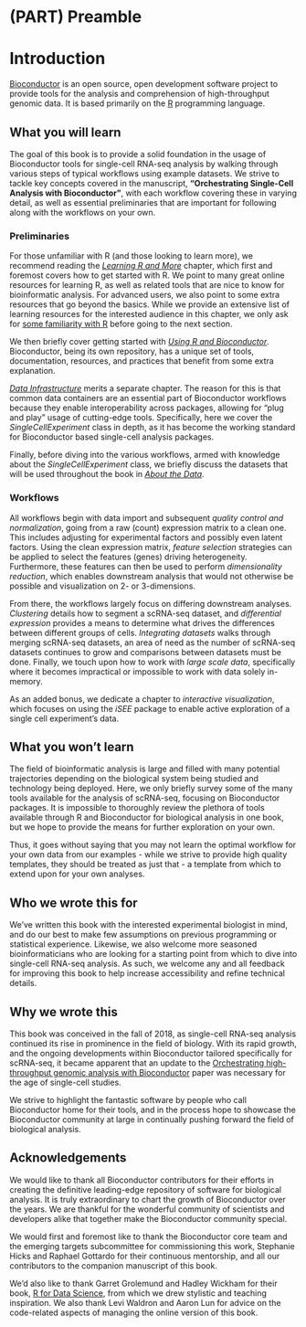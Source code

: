 # (PART) Preamble {-}

# Introduction

[Bioconductor](https://bioconductor.org) is an open source, open development software project to provide tools for the analysis and comprehension of high-throughput genomic data. It is based primarily on the [R](http://www.r-project.org/) programming language.

## What you will learn

The goal of this book is to provide a solid foundation in the usage of Bioconductor tools for single-cell RNA-seq analysis by walking through various steps of typical workflows using example datasets. We strive to tackle key concepts covered in the manuscript, __"Orchestrating Single-Cell Analysis with Bioconductor"__, with each workflow covering these in varying detail, as well as essential preliminaries that are important for following along with the workflows on your own.

### Preliminaries

For those unfamiliar with R (and those looking to learn more), we recommend reading the  [_Learning R and More_](#learning-r-and-more) chapter, which first and foremost covers how to get started with R. We point to many great online resources for learning R, as well as related tools that are nice to know for bioinformatic analysis. For advanced users, we also point to some extra resources that go beyond the basics. While we provide an extensive list of learning resources for the interested audience in this chapter, we only ask for [some familiarity with R](#getting-started-with-r) before going to the next section.

We then briefly cover getting started with [_Using R and Bioconductor_](#using-r-and-bioconductor). Bioconductor, being its own repository, has a unique set of tools, documentation, resources, and practices that benefit from some extra explanation.

[_Data Infrastructure_](#data-infrastructure) merits a separate chapter. The reason for this is that common data containers are an essential part of Bioconductor workflows because they enable interoperability across packages, allowing for "plug and play" usage of cutting-edge tools. Specifically, here we cover the _SingleCellExperiment_ class in depth, as it has become the working standard for Bioconductor based single-cell analysis packages.

Finally, before diving into the various workflows, armed with knowledge about the _SingleCellExperiment_ class, we briefly discuss the datasets that will be used throughout the book in [_About the Data_](#about-the-data). 


### Workflows

All workflows begin with data import and subsequent _quality control and normalization_, going from a raw (count) expression matrix to a clean one. This includes adjusting for experimental factors and possibly even latent factors. Using the clean expression matrix, _feature selection_ strategies can be applied to select the features (genes) driving heterogeneity. Furthermore, these features can then be used to perform _dimensionality reduction_, which enables downstream analysis that would not otherwise be possible and visualization on 2- or 3-dimensions. 

From there, the workflows largely focus on differing downstream analyses. _Clustering_ details how to segment a scRNA-seq dataset, and _differential expression_  provides a means to determine what drives the differences between different groups of cells. _Integrating datasets_ walks through merging scRNA-seq datasets, an area of need as the number of scRNA-seq datasets continues to grow and comparisons between datasets must be done. Finally, we touch upon how to work with _large scale data_, specifically where it becomes impractical or impossible to work with data solely in-memory. 

As an added bonus, we dedicate a chapter to _interactive visualization_, which focuses on using the _iSEE_ package to enable active exploration of a single cell experiment's data.


## What you won't learn

The field of bioinformatic analysis is large and filled with many potential trajectories depending on the biological system being studied and technology being deployed. Here, we only briefly survey some of the many tools available for the analysis of scRNA-seq, focusing on Bioconductor packages. It is impossible to thoroughly review the plethora of tools available through R and Bioconductor for biological analysis in one book, but we hope to provide the means for further exploration on your own.

Thus, it goes without saying that you may not learn the optimal workflow for your own data from our examples - while we strive to provide high quality templates, they should be treated as just that - a template from which to extend upon for your own analyses. 


## Who we wrote this for

We've written this book with the interested experimental biologist in mind, and do our best to make few assumptions on previous programming or statistical experience. Likewise, we also welcome more seasoned bioinformaticians who are looking for a starting point from which to dive into single-cell RNA-seq analysis. As such, we welcome any and all feedback for improving this book to help increase accessibility and refine technical details.


## Why we wrote this

This book was conceived in the fall of 2018, as single-cell RNA-seq analysis continued its rise in prominence in the field of biology. With its rapid growth, and the ongoing developments within Bioconductor tailored specifically for scRNA-seq, it became apparent that an update to the [Orchestrating high-throughput genomic analysis with Bioconductor](https://www.nature.com/articles/nmeth.3252) paper was necessary for the age of single-cell studies.

We strive to highlight the fantastic software by people who call Bioconductor home for their tools, and in the process hope to showcase the Bioconductor community at large in continually pushing forward the field of biological analysis. 

## Acknowledgements

We would like to thank all Bioconductor contributors for their efforts in creating the definitive leading-edge repository of software for biological analysis. It is truly extraordinary to chart the growth of Bioconductor over the years. We are thankful for the wonderful community of scientists and developers alike that together make the Bioconductor community special.

We would first and foremost like to thank the Bioconductor core team and the emerging targets subcommittee for commissioning this work, Stephanie Hicks and Raphael Gottardo for their continuous mentorship, and all our contributors to the companion manuscript of this book.

We'd also like to thank Garret Grolemund and Hadley Wickham for their book, [R for Data Science](https://r4ds.had.co.nz/index.html), from which we drew stylistic and teaching inspiration. We also thank Levi Waldron and Aaron Lun for advice on the code-related aspects of managing the online version of this book.


<!-- ## Contributors -->

<!-- * Robert A. Amezquita -->
<!-- * Stephanie C. Hicks (advisor, _Workflow: Integrating Datasets_) -->
<!-- * Raphael Gottardo (advisor) -->
<!-- * Etienne Becht (_Workflow: Differential Expression_) -->
<!-- * Davide Risso (_Workflow: Large-Scale Data_) -->
<!-- * Aaron Lun (code/design advice, related workflows) -->
<!-- * Levi Waldron (code/design advice) -->



